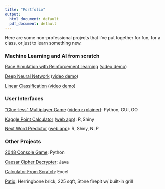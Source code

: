 ```yaml
---
title: "Portfolio"
output:
  html_document: default
  pdf_document: default
---
```


Here are some non-professional projects that I've put together for fun, for a class, or just to learn something new.

### Machine Learning and AI from scratch

[Race Simulation with Reinforcement Learning](https://github.com/pfornia/RL_racetrack) ([video demo](https://youtu.be/WC_WIB321d4))

[Deep Neural Network](https://github.com/pfornia/DNN_classifier) ([video demo](https://youtu.be/57xngxDQpLM))

[Linear Classification](https://github.com/pfornia/linear_classifiers) ([video demo](https://youtu.be/ZldfwIE9GN8))


### User Interfaces

["Clue-less" Multiplayer Game](https://github.com/pfornia/battleware) ([video explainer](https://www.youtube.com/edit?o=U&video_id=zvuOLRJWVi0)): Python, GUI, OO

[Kaggle Point Calculator](https://github.com/pfornia/kaggle_points_calculator) ([web app](https://paulfornia.shinyapps.io/Data_Products_Project_v2/)): R, Shiny

[Next Word Predictor](https://github.com/pfornia/next_word_predictor) ([web app](https://paulfornia.shinyapps.io/Capstone_v3/)): R, Shiny, NLP


### Other Projects

[2048 Console Game](https://github.com/pfornia/Python-Demo-2048): Python

[Caesar Cipher Decrypter](https://github.com/pfornia/Java_Demo_Cipher): Java

[Calculator From Scratch](https://github.com/pfornia/Excel_Demo_Transistor_Calculator): Excel

[Patio](./patio.png): Herringbone brick, 225 sqft, Stone firepit w/ built-in grill

<!--
Projects to Add:
AdvML:
  proj 7 reinf learning
  proj 6 NN
  proj 5 linear class
  proj 3 knn
  proj 2 kmeans + SFS 
AI:
  maybe mod7 forward planner ("go to store, buy drill, drive home")
  maybe mod5 Genetic Algorithm 


-->

